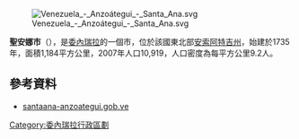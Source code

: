 {{coord|9.3065|N|64.6629|W|source:wikidata|display=title}}
[[Image:Venezuela_-_Anzoátegui_-_Santa_Ana.svg|right]]

'''聖安娜市'''（{{lang-es|Municipio Santa Ana}}），是[[委內瑞拉|委內瑞拉]]的一個市，位於該國東北部[[安索阿特吉州|安索阿特吉州]]，始建於1735年，面積1,184平方公里，2007年人口10,919，人口密度為每平方公里9.2人。

==參考資料==
*[https://web.archive.org/web/20060621210419/http://santaana-anzoategui.gob.ve/portal-alcaldias/ santaana-anzoategui.gob.ve] {{es icon}}

{{Venezuela-geo-stub}}
[[Category:委內瑞拉行政區劃|Category:委內瑞拉行政區劃]]